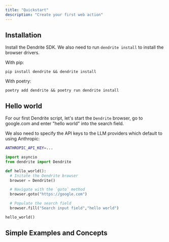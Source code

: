 ```yaml
---
title: "Quickstart"
description: "Create your first web action"
---
```



## Installation

Install the Dendrite SDK. We also need to run `dendrite install` to install the browser drivers.

With pip:

```
pip install dendrite && dendrite install 
```

With poetry:
```
poetry add dendrite && poetry run dendrite install 
```


## Hello world

For our first Dendrite script, let's start the `Dendrite` browser, go to google.com and enter "hello world" into the search field.

We also need to specify the API keys to the LLM providers which default to using Anthropic:

```bash
ANTHROPIC_API_KEY=...
```


```python main.py
import asyncio
from dendrite import Dendrite

def hello_world():
  # Initate the Dendrite browser
  browser = Dendrite()

  # Navigate with the `goto` method
  browser.goto("https://google.com")

  # Populate the search field
  browser.fill("Search input field","hello world")

hello_world()
```
## Simple Examples and Concepts

<CardGroup>
  <Card
    title="Interactions"
    icon="arrow-pointer"
    href="concepts/interactions"
  />
  <Card title="Data Extraction" icon="globe" href="concepts/extraction" />
  <Card title="Navigation" icon="route" href="concepts/navigation" />
  <Card title="Authentication" icon="lock" href="concepts/authentication" />
</CardGroup>
